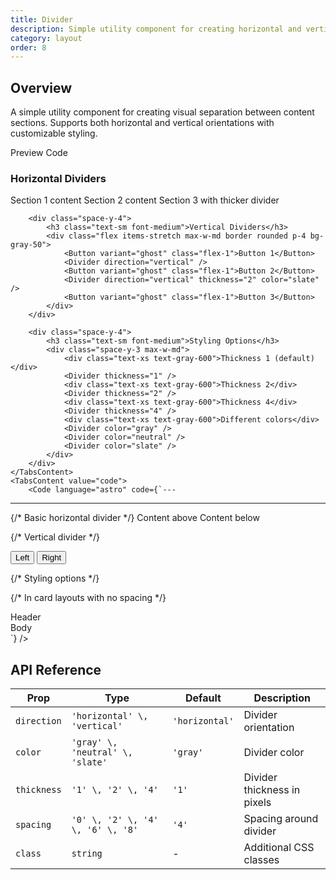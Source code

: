 ```yaml
---
title: Divider
description: Simple utility component for creating horizontal and vertical dividers with customizable styling
category: layout
order: 8
---
```



## Overview

A simple utility component for creating visual separation between content sections. Supports both horizontal and vertical orientations with customizable styling.

<Tabs defaultValue="preview" class="h-auto">
    <TabsList variant="pills" slot="list">
        <TabsTrigger value="preview" variant="pills">Preview</TabsTrigger>
        <TabsTrigger value="code" variant="pills">Code</TabsTrigger>
    </TabsList>
    <TabsContent value="preview" preview class="space-y-6">
        <div class="space-y-4 max-w-md">
            <h3 class="text-sm font-medium">Horizontal Dividers</h3>
            <Card padding="md">
                <CardContent>Section 1 content</CardContent>
            </Card>
            <Divider />
            <Card padding="md">
                <CardContent>Section 2 content</CardContent>
            </Card>
            <Divider thickness="2" color="slate" />
            <Card padding="md">
                <CardContent>Section 3 with thicker divider</CardContent>
            </Card>
        </div>

        <div class="space-y-4">
            <h3 class="text-sm font-medium">Vertical Dividers</h3>
            <div class="flex items-stretch max-w-md border rounded p-4 bg-gray-50">
                <Button variant="ghost" class="flex-1">Button 1</Button>
                <Divider direction="vertical" />
                <Button variant="ghost" class="flex-1">Button 2</Button>
                <Divider direction="vertical" thickness="2" color="slate" />
                <Button variant="ghost" class="flex-1">Button 3</Button>
            </div>
        </div>

        <div class="space-y-4">
            <h3 class="text-sm font-medium">Styling Options</h3>
            <div class="space-y-3 max-w-md">
                <div class="text-xs text-gray-600">Thickness 1 (default)</div>
                <Divider thickness="1" />
                <div class="text-xs text-gray-600">Thickness 2</div>
                <Divider thickness="2" />
                <div class="text-xs text-gray-600">Thickness 4</div>
                <Divider thickness="4" />
                <div class="text-xs text-gray-600">Different colors</div>
                <Divider color="gray" />
                <Divider color="neutral" />
                <Divider color="slate" />
            </div>
        </div>
    </TabsContent>
    <TabsContent value="code">
        <Code language="astro" code={`---
---

{/* Basic horizontal divider */}
<Card>Content above</Card>
<Divider />
<Card>Content below</Card>

{/* Vertical divider */}
<div class="flex items-center">
    <Button>Left</Button>
    <Divider direction="vertical" />
    <Button>Right</Button>
</div>

{/* Styling options */}
<Divider thickness="2" color="slate" spacing="6" />
<Divider direction="vertical" class="h-8" />

{/* In card layouts with no spacing */}
<Card padding="none">
    <div class="p-4">Header</div>
    <Divider spacing="0" />
    <div class="p-4">Body</div>
</Card>`} />
    </TabsContent>
</Tabs>

## API Reference

| Prop | Type | Default | Description |
|------|------|---------|-------------|
| `direction` | `'horizontal' \, 'vertical'` | `'horizontal'` | Divider orientation |
| `color` | `'gray' \, 'neutral' \, 'slate'` | `'gray'` | Divider color |
| `thickness` | `'1' \, '2' \, '4'` | `'1'` | Divider thickness in pixels |
| `spacing` | `'0' \, '2' \, '4' \, '6' \, '8'` | `'4'` | Spacing around divider |
| `class` | `string` | - | Additional CSS classes |